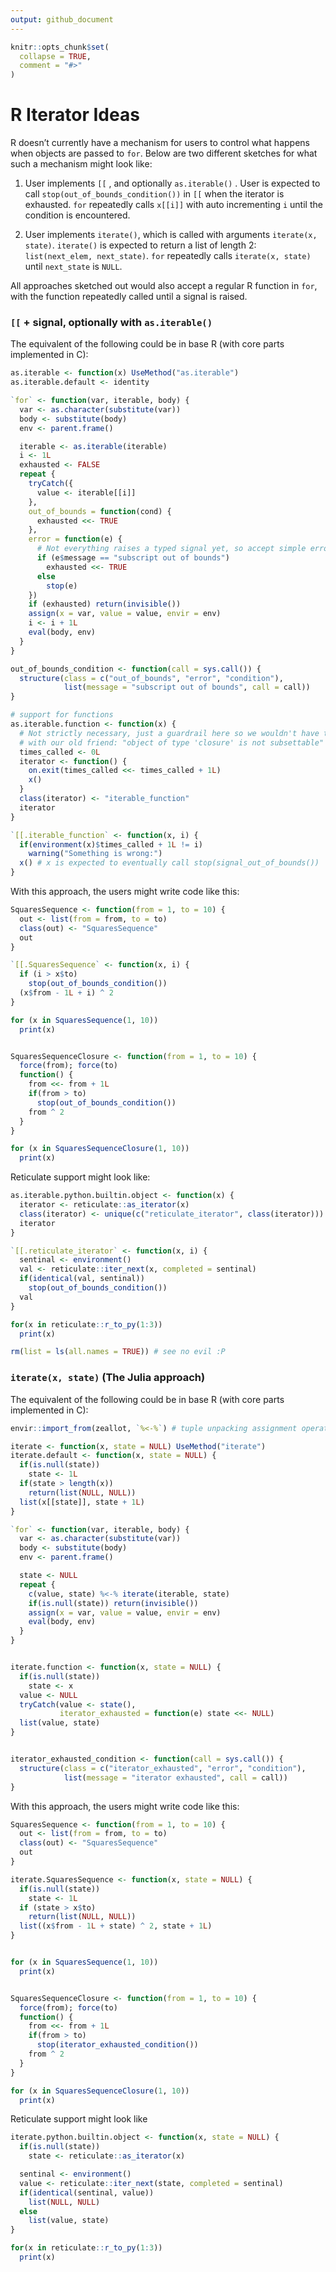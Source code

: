 ```yaml
---
output: github_document
---
```


<!-- README.md is generated from README.Rmd. Please edit that file -->

```r
knitr::opts_chunk$set(
  collapse = TRUE,
  comment = "#>"
)
```

# R Iterator Ideas

R doesn't currently have a mechanism for users to control what happens
when objects are passed to `for`. Below are two different sketches for
what such a mechanism might look like:

1.  User implements `[[` , and optionally `as.iterable()` . User is
    expected to call `stop(out_of_bounds_condition())` in `[[` when the
    iterator is exhausted. `for` repeatedly calls `x[[i]]` with auto
    incrementing `i` until the condition is encountered.

2.  User implements `iterate()`, which is called with arguments
    `iterate(x, state)`. `iterate()` is expected to return a list of
    length 2: `list(next_elem, next_state)`. `for` repeatedly calls
    `iterate(x, state)` until `next_state` is `NULL`.

All approaches sketched out would also accept a regular R function in
`for`, with the function repeatedly called until a signal is raised.

### `[[` + signal, optionally with `as.iterable()`

The equivalent of the following could be in base R (with core parts
implemented in C):

```r
as.iterable <- function(x) UseMethod("as.iterable")
as.iterable.default <- identity

`for` <- function(var, iterable, body) {
  var <- as.character(substitute(var))
  body <- substitute(body)
  env <- parent.frame()

  iterable <- as.iterable(iterable)
  i <- 1L
  exhausted <- FALSE
  repeat {
    tryCatch({
      value <- iterable[[i]]
    },
    out_of_bounds = function(cond) {
      exhausted <<- TRUE
    },
    error = function(e) {
      # Not everything raises a typed signal yet, so accept simple errors too
      if (e$message == "subscript out of bounds")
        exhausted <<- TRUE
      else
        stop(e)
    })
    if (exhausted) return(invisible())
    assign(x = var, value = value, envir = env)
    i <- i + 1L
    eval(body, env)
  }
}

out_of_bounds_condition <- function(call = sys.call()) {
  structure(class = c("out_of_bounds", "error", "condition"),
            list(message = "subscript out of bounds", call = call))
}

# support for functions
as.iterable.function <- function(x) {
  # Not strictly necessary, just a guardrail here so we wouldn't have to part
  # with our old friend: "object of type 'closure' is not subsettable"
  times_called <- 0L
  iterator <- function() {
    on.exit(times_called <<- times_called + 1L)
    x()
  }
  class(iterator) <- "iterable_function"
  iterator
}

`[[.iterable_function` <- function(x, i) {
  if(environment(x)$times_called + 1L != i)
    warning("Something is wrong:")
  x() # x is expected to eventually call stop(signal_out_of_bounds())
}
```

With this approach, the users might write code like this:

```r
SquaresSequence <- function(from = 1, to = 10) {
  out <- list(from = from, to = to)
  class(out) <- "SquaresSequence"
  out
}

`[[.SquaresSequence` <- function(x, i) {
  if (i > x$to)
    stop(out_of_bounds_condition())
  (x$from - 1L + i) ^ 2
}

for (x in SquaresSequence(1, 10))
  print(x)


SquaresSequenceClosure <- function(from = 1, to = 10) {
  force(from); force(to)
  function() {
    from <<- from + 1L
    if(from > to)
      stop(out_of_bounds_condition())
    from ^ 2
  }
}

for (x in SquaresSequenceClosure(1, 10))
  print(x)
```

Reticulate support might look like:

```r
as.iterable.python.builtin.object <- function(x) {
  iterator <- reticulate::as_iterator(x)
  class(iterator) <- unique(c("reticulate_iterator", class(iterator)))
  iterator
}

`[[.reticulate_iterator` <- function(x, i) {
  sentinal <- environment()
  val <- reticulate::iter_next(x, completed = sentinal)
  if(identical(val, sentinal))
    stop(out_of_bounds_condition())
  val
}

for(x in reticulate::r_to_py(1:3))
  print(x)
```

```r
rm(list = ls(all.names = TRUE)) # see no evil :P
```

### `iterate(x, state)` (The Julia approach)

The equivalent of the following could be in base R (with core parts
implemented in C):

```r
envir::import_from(zeallot, `%<-%`) # tuple unpacking assignment operator

iterate <- function(x, state = NULL) UseMethod("iterate")
iterate.default <- function(x, state = NULL) {
  if(is.null(state))
    state <- 1L
  if(state > length(x))
    return(list(NULL, NULL))
  list(x[[state]], state + 1L)
}

`for` <- function(var, iterable, body) {
  var <- as.character(substitute(var))
  body <- substitute(body)
  env <- parent.frame()

  state <- NULL
  repeat {
    c(value, state) %<-% iterate(iterable, state)
    if(is.null(state)) return(invisible())
    assign(x = var, value = value, envir = env)
    eval(body, env)
  }
}


iterate.function <- function(x, state = NULL) {
  if(is.null(state))
    state <- x
  value <- NULL
  tryCatch(value <- state(),
           iterator_exhausted = function(e) state <<- NULL)
  list(value, state)
}


iterator_exhausted_condition <- function(call = sys.call()) {
  structure(class = c("iterator_exhausted", "error", "condition"),
            list(message = "iterator exhausted", call = call))
}
```

With this approach, the users might write code like this:

```r
SquaresSequence <- function(from = 1, to = 10) {
  out <- list(from = from, to = to)
  class(out) <- "SquaresSequence"
  out
}

iterate.SquaresSequence <- function(x, state = NULL) {
  if(is.null(state))
    state <- 1L
  if (state > x$to)
    return(list(NULL, NULL))
  list((x$from - 1L + state) ^ 2, state + 1L)
}


for (x in SquaresSequence(1, 10))
  print(x)


SquaresSequenceClosure <- function(from = 1, to = 10) {
  force(from); force(to)
  function() {
    from <<- from + 1L
    if(from > to)
      stop(iterator_exhausted_condition())
    from ^ 2
  }
}

for (x in SquaresSequenceClosure(1, 10))
  print(x)
```

Reticulate support might look like

```r
iterate.python.builtin.object <- function(x, state = NULL) {
  if(is.null(state))
    state <- reticulate::as_iterator(x)

  sentinal <- environment()
  value <- reticulate::iter_next(state, completed = sentinal)
  if(identical(sentinal, value))
    list(NULL, NULL)
  else
    list(value, state)
}

for(x in reticulate::r_to_py(1:3))
  print(x)
```
